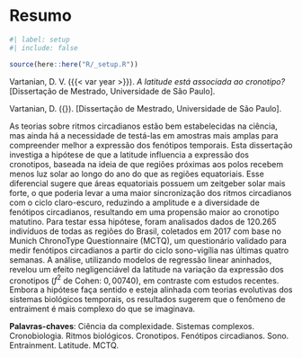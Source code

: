<!-- %:::% .common h1 begin %:::% -->
# Resumo {.unnumbered}
<!-- %:::% .common h1 end %:::% -->

```r
#| label: setup
#| include: false

source(here::here("R/_setup.R"))
```

Vartanian, D. V. ({{< var year >}}). _A latitude está associada ao cronotipo?_ [Dissertação de Mestrado, Universidade de São Paulo].

::: {.content-visible when-format="pdf"}
<!-- %:::% foreign-abstract reference begin %:::% -->
Vartanian, D. ({\imprimirdata}). \textit{A latitude está associada ao cronotipo?} [Dissertação de Mestrado, Universidade de São Paulo].
<!-- %:::% foreign-abstract reference end %:::% -->
:::

<!-- %:::% foreign-abstract body begin %:::% -->
As teorias sobre ritmos circadianos estão bem estabelecidas na ciência, mas ainda há a necessidade de testá-las em amostras mais amplas para compreender melhor a expressão dos fenótipos temporais. Esta dissertação investiga a hipótese de que a latitude influencia a expressão dos cronotipos, baseada na ideia de que regiões próximas aos polos recebem menos luz solar ao longo do ano do que as regiões equatoriais. Esse diferencial sugere que áreas equatoriais possuem um zeitgeber solar mais forte, o que poderia levar a uma maior sincronização dos ritmos circadianos com o ciclo claro-escuro, reduzindo a amplitude e a diversidade de fenótipos circadianos, resultando em uma propensão maior ao cronotipo matutino. Para testar essa hipótese, foram analisados dados de $120.265$ indivíduos de todas as regiões do Brasil, coletados em 2017 com base no Munich ChronoType Questionnaire (MCTQ), um questionário validado para medir fenótipos circadianos a partir do ciclo sono-vigília nas últimas quatro semanas. A análise, utilizando modelos de regressão linear aninhados, revelou um efeito negligenciável da latitude na variação da expressão dos cronotipos ($f^2$ de Cohen: $0,00740$), em contraste com estudos recentes. Embora a hipótese faça sentido e esteja alinhada com teorias evolutivas dos sistemas biológicos temporais, os resultados sugerem que o fenômeno de entraiment é mais complexo do que se imaginava.
<!-- %:::% foreign-abstract body end %:::% -->

__Palavras-chaves__: Ciência da complexidade. Sistemas complexos. Cronobiologia. Ritmos biológicos. Cronotipos. Fenótipos circadianos. Sono. Entrainment. Latitude. MCTQ.

::: {.content-visible when-format="pdf"}
<!-- %:::% foreign-abstract keywords begin %:::% -->
\begin{tabular}{p{3.6cm} p{12.3cm}}
  \textbf{Palavras-chaves}: &  Ciência da complexidade. Sistemas complexos. Cronobiologia. Ritmos biológicos. Cronotipos. Fenótipos circadianos. Sono. Entrainment. Latitude. MCTQ.
\end{tabular}
<!-- %:::% foreign-abstract keywords end %:::% -->
:::
